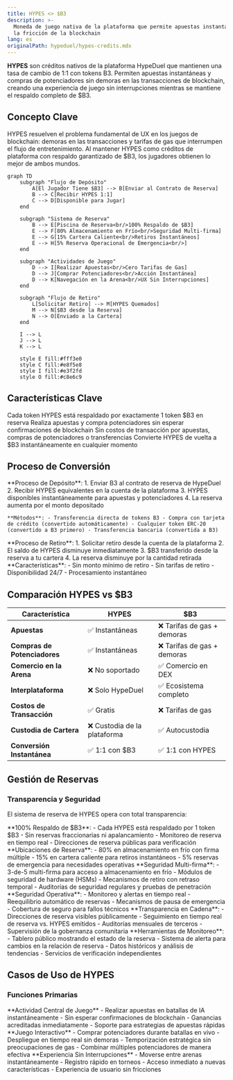 ```yaml
---
title: HYPES <> $B3
description: >-
  Moneda de juego nativa de la plataforma que permite apuestas instantáneas sin
  la fricción de la blockchain
lang: es
originalPath: hypeduel/hypes-credits.mdx
---
```

**HYPES** son créditos nativos de la plataforma HypeDuel que mantienen una tasa de cambio de 1:1 con tokens B3. Permiten apuestas instantáneas y compras de potenciadores sin demoras en las transacciones de blockchain, creando una experiencia de juego sin interrupciones mientras se mantiene el respaldo completo de $B3.

## Concepto Clave

HYPES resuelven el problema fundamental de UX en los juegos de blockchain: demoras en las transacciones y tarifas de gas que interrumpen el flujo de entretenimiento. Al mantener HYPES como créditos de plataforma con respaldo garantizado de $B3, los jugadores obtienen lo mejor de ambos mundos.

```mermaid
graph TD
    subgraph "Flujo de Depósito"
        A[El Jugador Tiene $B3] --> B[Enviar al Contrato de Reserva]
        B --> C[Recibir HYPES 1:1]
        C --> D[Disponible para Jugar]
    end

    subgraph "Sistema de Reserva"
        B --> E[Piscina de Reserva<br/>100% Respaldo de $B3]
        E --> F[80% Almacenamiento en Frío<br/>Seguridad Multi-firma]
        E --> G[15% Cartera Caliente<br/>Retiros Instantáneos]
        E --> H[5% Reserva Operacional de Emergencia<br/>]
    end

    subgraph "Actividades de Juego"
        D --> I[Realizar Apuestas<br/>Cero Tarifas de Gas]
        D --> J[Comprar Potenciadores<br/>Acción Instantánea]
        D --> K[Navegación en la Arena<br/>UX Sin Interrupciones]
    end

    subgraph "Flujo de Retiro"
        L[Solicitar Retiro] --> M[HYPES Quemados]
        M --> N[$B3 desde la Reserva]
        N --> O[Enviado a la Cartera]
    end

    I --> L
    J --> L
    K --> L

    style E fill:#fff3e0
    style C fill:#e8f5e8
    style I fill:#e3f2fd
    style O fill:#c8e6c9
```

## Características Clave

<Card title="Respaldo 1:1 de $B3" icon="shield">
  Cada token HYPES está respaldado por exactamente 1 token $B3 en reserva
</Card>

<Card title="Transacciones Instantáneas" icon="zap">
  Realiza apuestas y compra potenciadores sin esperar confirmaciones de blockchain
</Card>

<Card title="Cero Tarifas de Gas" icon="dollar-sign">
  Sin costos de transacción por apuestas, compras de potenciadores o transferencias
</Card>

<Card title="Retiros en Cualquier Momento" icon="arrow-right">
  Convierte HYPES de vuelta a $B3 instantáneamente en cualquier momento
</Card>

## Proceso de Conversión

<Tabs>
  <Tab title="$B3 → HYPES">
    **Proceso de Depósito**: 
    1. Enviar B3 al contrato de reserva de HypeDuel 
    2. Recibir HYPES equivalentes en la cuenta de la plataforma 
    3. HYPES disponibles instantáneamente para apuestas y potenciadores 
    4. La reserva aumenta por el monto depositado

    **Métodos**: - Transferencia directa de tokens B3 - Compra con tarjeta de crédito (convertido automáticamente) - Cualquier token ERC-20 (convertido a B3 primero) - Transferencia bancaria (convertida a B3)

  </Tab>

  <Tab title="HYPES → $B3">
    **Proceso de Retiro**: 1. Solicitar retiro desde la cuenta de la plataforma 2. El saldo de HYPES disminuye inmediatamente 3. $B3
    transferido desde la reserva a tu cartera 4. La reserva disminuye por la cantidad retirada **Características**: - Sin monto mínimo
    de retiro - Sin tarifas de retiro - Disponibilidad 24/7 - Procesamiento instantáneo
  </Tab>
</Tabs>

## Comparación HYPES vs $B3

| Característica          | HYPES               | $B3                  |
| ---------------------- | ------------------- | -------------------- |
| **Apuestas**            | ✅ Instantáneas     | ❌ Tarifas de gas + demoras |
| **Compras de Potenciadores** | ✅ Instantáneas     | ❌ Tarifas de gas + demoras |
| **Comercio en la Arena** | ❌ No soportado     | ✅ Comercio en DEX       |
| **Interplataforma**     | ❌ Solo HypeDuel    | ✅ Ecosistema completo    |
| **Costos de Transacción** | ✅ Gratis          | ❌ Tarifas de gas          |
| **Custodia de Cartera** | ❌ Custodia de la plataforma | ✅ Autocustodia      |
| **Conversión Instantánea** | ✅ 1:1 con $B3     | ✅ 1:1 con HYPES    |

## Gestión de Reservas

### Transparencia y Seguridad

El sistema de reserva de HYPES opera con total transparencia:

<AccordionGroup>
  <Accordion title="Composición de la Reserva">
    **100% Respaldo de $B3**: - Cada HYPES está respaldado por 1 token $B3 - Sin reservas fraccionarias ni apalancamiento - Monitoreo de reserva en tiempo real - Direcciones de reserva públicas para verificación **Ubicaciones de Reserva**: - 80% en almacenamiento en frío con firma múltiple - 15% en cartera caliente para retiros instantáneos - 5% reservas de emergencia para necesidades operativas
  </Accordion>

<Accordion title="Medidas de Seguridad">
  **Seguridad Multi-firma**: - 3-de-5 multi-firma para acceso a almacenamiento en frío - Módulos de seguridad de hardware (HSMs) -
  Mecanismos de retiro con retraso temporal - Auditorías de seguridad regulares y pruebas de penetración **Seguridad Operativa**: -
  Monitoreo y alertas en tiempo real - Reequilibrio automático de reservas - Mecanismos de pausa de emergencia - Cobertura de seguro para
  fallos técnicos
</Accordion>

  <Accordion title="Verificación Pública">
    **Transparencia en Cadena**: - Direcciones de reserva visibles públicamente - Seguimiento en tiempo real de reserva vs. HYPES emitidos -
    Auditorías mensuales de terceros - Supervisión de la gobernanza comunitaria **Herramientas de Monitoreo**: - Tablero público mostrando el estado de la reserva - Sistema de alerta para cambios en la relación de reserva - Datos históricos y análisis de tendencias - Servicios de verificación independientes
  </Accordion>
</AccordionGroup>

## Casos de Uso de HYPES

### Funciones Primarias

<Card title="Apuestas en Batallas" icon="coins">
  **Actividad Central de Juego** - Realizar apuestas en batallas de IA instantáneamente - Sin esperar confirmaciones de blockchain - Ganancias acreditadas inmediatamente - Soporte para estrategias de apuestas rápidas
</Card>

<Card title="Compras de Potenciadores" icon="zap">
  **Juego Interactivo** - Comprar potenciadores durante batallas en vivo - Despliegue en tiempo real sin demoras - Temporización estratégica sin preocupaciones de gas - Combinar múltiples potenciadores de manera efectiva
</Card>

<Card title="Navegación en la Plataforma" icon="navigation">
  **Experiencia Sin Interrupciones** - Moverse entre arenas instantáneamente - Registro rápido en torneos - Acceso inmediato a nuevas
  características - Experiencia de usuario sin fricciones
</Card>
